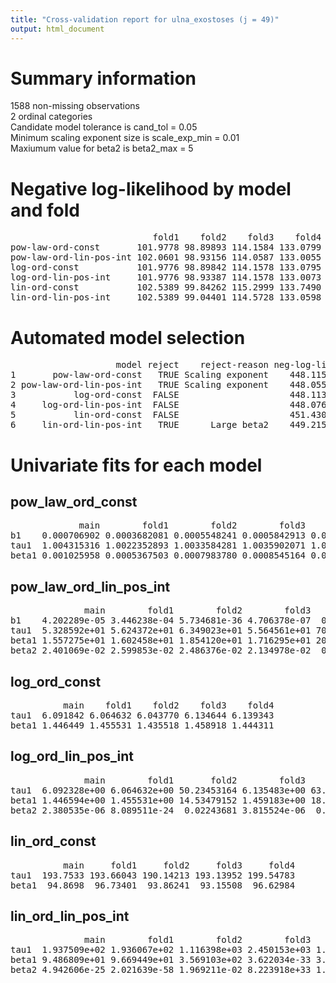 ```yaml
---
title: "Cross-validation report for ulna_exostoses (j = 49)"
output: html_document
---
```

# Summary information
1588 non-missing observations  
2 ordinal categories  
Candidate model tolerance is cand_tol = 0.05  
Minimum scaling exponent size is scale_exp_min = 0.01  
Maxiumum value for beta2 is beta2_max = 5  

# Negative log-likelihood by model and fold
<pre>
                           fold1    fold2    fold3    fold4  
pow-law-ord-const       101.9778 98.89893 114.1584 133.0799  
pow-law-ord-lin-pos-int 102.0601 98.93156 114.0587 133.0055  
log-ord-const           101.9776 98.89842 114.1578 133.0795  
log-ord-lin-pos-int     101.9776 98.93387 114.1578 133.0073  
lin-ord-const           102.5389 99.84262 115.2999 133.7490  
lin-ord-lin-pos-int     102.5389 99.04401 114.5728 133.0598  
</pre>
# Automated model selection
<pre>
                    model reject    reject-reason neg-log-lik delta-neg-log-lik model-rank  
1       pow-law-ord-const   TRUE Scaling exponent    448.1150        0.05914017         NA  
2 pow-law-ord-lin-pos-int   TRUE Scaling exponent    448.0558        0.00000000         NA  
3           log-ord-const  FALSE                     448.1133        0.05741405          1  
4     log-ord-lin-pos-int  FALSE                     448.0765        0.02067920          2  
5           lin-ord-const  FALSE                     451.4304        3.37459414          3  
6     lin-ord-lin-pos-int   TRUE      Large beta2    449.2155        1.15964019         NA  
</pre>
# Univariate fits for each model
## pow_law_ord_const  
<pre>
             main        fold1        fold2        fold3        fold4  
b1    0.000706902 0.0003682081 0.0005548241 0.0005842913 0.0006313391  
tau1  1.004315316 1.0022352893 1.0033584281 1.0035902071 1.0038829094  
beta1 0.001025958 0.0005367503 0.0007983780 0.0008545164 0.0009143519  
</pre>
## pow_law_ord_lin_pos_int  
<pre>
              main        fold1        fold2        fold3       fold4  
b1    4.202289e-05 3.446238e-04 5.734681e-36 4.706378e-07  0.00107727  
tau1  5.328592e+01 5.624372e+01 6.349023e+01 5.564561e+01 70.70116498  
beta1 1.557275e+01 1.602458e+01 1.854120e+01 1.716295e+01 20.20714455  
beta2 2.401069e-02 2.599853e-02 2.486376e-02 2.134978e-02  0.02411823  
</pre>
## log_ord_const  
<pre>
          main    fold1    fold2    fold3    fold4  
tau1  6.091842 6.064632 6.043770 6.134644 6.139343  
beta1 1.446449 1.455531 1.435518 1.458918 1.444311  
</pre>
## log_ord_lin_pos_int  
<pre>
              main        fold1       fold2        fold3       fold4  
tau1  6.092328e+00 6.064632e+00 50.23453164 6.135483e+00 63.70396527  
beta1 1.446594e+00 1.455531e+00 14.53479152 1.459183e+00 18.13411326  
beta2 2.380535e-06 8.089511e-24  0.02243681 3.815524e-06  0.02219026  
</pre>
## lin_ord_const  
<pre>
          main     fold1     fold2     fold3     fold4  
tau1  193.7533 193.66043 190.14213 193.13952 199.54783  
beta1  94.8698  96.73401  93.86241  93.15508  96.62984  
</pre>
## lin_ord_lin_pos_int  
<pre>
              main        fold1        fold2        fold3        fold4  
tau1  1.937509e+02 1.936067e+02 1.116398e+03 2.450153e+03 1.184249e+03  
beta1 9.486809e+01 9.669449e+01 3.569103e+02 3.622034e-33 3.695123e+02  
beta2 4.942606e-25 2.021639e-58 1.969211e-02 8.223918e+33 1.920551e-02  
</pre>
